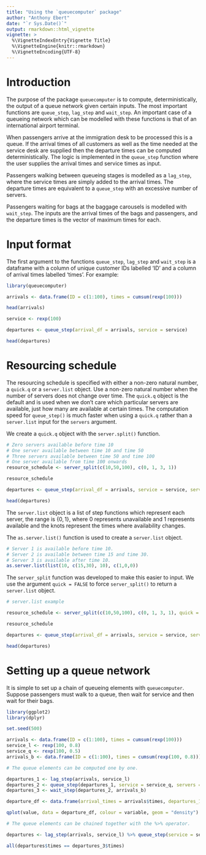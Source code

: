 ```yaml
---
title: "Using the `queuecomputer` package"
author: "Anthony Ebert"
date: "`r Sys.Date()`"
output: rmarkdown::html_vignette
vignette: >
  %\VignetteIndexEntry{Vignette Title}
  %\VignetteEngine{knitr::rmarkdown}
  %\VignetteEncoding{UTF-8}
---
```


# Introduction

The purpose of the package `queuecomputer` is to compute, deterministically, the output of a queue network given certain inputs. The most important functions are `queue_step`, `lag_step` and `wait_step`. An important case of a queueing network which can be modelled with these functions is that of an international airport terminal. 

When passengers arrive at the immigration desk to be processed this is a queue. If the arrival times of all customers as well as the time needed at the service desk are supplied then the departure times can be computed deterministically. The logic is implemented in the `queue_step` function where the user supplies the arrival times and service times as input. 

Passengers walking between queueing stages is modelled as a `lag_step`, where the service times are simply added to the arrival times. The departure times are equivalent to a `queue_step` with an excessive number of servers. 

Passengers waiting for bags at the baggage carousels is modelled with `wait_step`. The inputs are the arrival times of the bags and passengers, and the departure times is the vector of maximum times for each. 

# Input format

The first argument to the functions `queue_step`, `lag_step` and `wait_step` is a dataframe with a column of unique customer IDs labelled 'ID' and a column of arrival times labelled 'times'. For example:

```r
library(queuecomputer)

arrivals <- data.frame(ID = c(1:100), times = cumsum(rexp(100)))

head(arrivals)

service <- rexp(100)

departures <- queue_step(arrival_df = arrivals, service = service)

head(departures)
```

# Resourcing schedule

The resourcing schedule is specified with either a non-zero natural number, a `quick.q` or a `server.list` object. Use a non-zero natural number when the number of servers does not change over time. The `quick.q` object is the default and is used when we don't care which particular servers are available, just how many are available at certain times. The computation speed for `queue_step()` is much faster when using a `quick.q` rather than a `server.list` input for the `servers` argument. 

We create a `quick.q` object with the `server.split()` function. 

```r
# Zero servers available before time 10
# One server available between time 10 and time 50
# Three servers available between time 50 and time 100
# One server available from time 100 onwards
resource_schedule <- server_split(c(10,50,100), c(0, 1, 3, 1))

resource_schedule

departures <- queue_step(arrival_df = arrivals, service = service, servers = resource_schedule)

head(departures)
```

The `server.list` object is a list of step functions which represent each server, the range is $\{0,1\}$, where 0 represents unavailable and 1 represents available and the knots represent the times where availability changes. 

The `as.server.list()` function is used to create a `server.list` object.

```r
# Server 1 is available before time 10.
# Server 2 is available between time 15 and time 30.
# Server 3 is available after time 10. 
as.server.list(list(10, c(15,30), 10), c(1,0,0))
```

The `server_split` function was developed to make this easier to input. We use the argument `quick = FALSE` to force `server_split()` to return a `server.list` object. 

```r
# server.list example

resource_schedule <- server_split(c(10,50,100), c(0, 1, 3, 1), quick = FALSE)

resource_schedule

departures <- queue_step(arrival_df = arrivals, service = service, servers = resource_schedule)

head(departures)

```

# Setting up a queue network

It is simple to set up a chain of queueing elements with `queuecomputer`. Suppose passengers must walk to a queue, then wait for service and then wait for their bags. 

```r
library(ggplot2)
library(dplyr)

set.seed(500)

arrivals <- data.frame(ID = c(1:100), times = cumsum(rexp(100)))
service_l <- rexp(100, 0.8)
service_q <- rexp(100, 0.5)
arrivals_b <- data.frame(ID = c(1:100), times = cumsum(rexp(100, 0.8)))

# The queue elements can be computed one by one. 

departures_1 <- lag_step(arrivals, service_l)
departures_2 <- queue_step(departures_1, service = service_q, servers = 2)
departures_3 <- wait_step(departures_2, arrivals_b)

departure_df <- data.frame(arrival_times = arrivals$times, departures_1 = departures_1$times, departures_2 = departures_2$times, departures_3 = departures_3$times) %>% reshape2::melt()

qplot(value, data = departure_df, colour = variable, geom = "density") + xlab("time")

# The queue elements can be chained together with the %>% operator. 

departures <- lag_step(arrivals, service_l) %>% queue_step(service = service_q, servers = 2) %>% wait_step(arrivals_b)

all(departures$times == departures_3$times)

```



